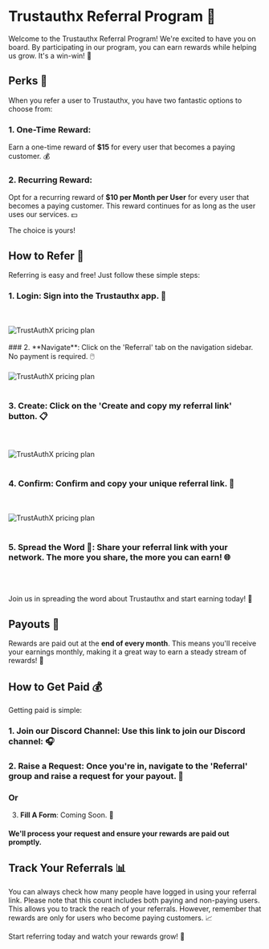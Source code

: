 
# Trustauthx Referral Program 🎁

Welcome to the Trustauthx Referral Program! We're excited to have you on board. By participating in our program, you can earn rewards while helping us grow. It's a win-win! 🎉

## Perks 🎉

When you refer a user to Trustauthx, you have two fantastic options to choose from:

### 1. One-Time Reward: 
Earn a one-time reward of **\$15** for every user that becomes a paying customer. 💰
### 2. Recurring Reward: 
Opt for a recurring reward of **\$10 per Month per User** for every user that becomes a paying customer. This reward continues for as long as the user uses our services. 💵

The choice is yours!

## How to Refer 🚀

Referring is easy and free! Just follow these simple steps:

<Steps>

### 1. **Login**: Sign into the Trustauthx app. 🔑
<br/>
<br/>

<Image src="/Trustauthx_login.jpg" alt="TrustAuthX pricing plan" width={1000} height={1000} />
<br/>
<br/>
### 2. **Navigate**: Click on the 'Referral' tab on the navigation sidebar. No payment is required. 🖱️
<br/>
<br/>

<Image src="/Trustauthx_referral.png" alt="TrustAuthX pricing plan" width={1000} height={1000} />
<br/>
<br/>

### 3. **Create**: Click on the 'Create and copy my referral link' button. 📋
<br/>
<br/>

<Image src="/create_trustauthx_link.jpg" alt="TrustAuthX pricing plan" width={1000} height={1000} />
<br/>
<br/>

### 4. **Confirm**: Confirm and copy your unique referral link. 📌
<br/>
<br/>

<Image src="/Copy_Trustauthx_link.jpg" alt="TrustAuthX pricing plan" width={1000} height={1000} />
<br/>
<br/>

### 5. **Spread the Word 🎉**: Share your referral link with your network. The more you share, the more you can earn! 🌐
<br/>
<br/>

</Steps>


Join us in spreading the word about Trustauthx and start earning today! 🚀

## Payouts 💸

Rewards are paid out at the **end of every month**. This means you'll receive your earnings monthly, making it a great way to earn a steady stream of rewards! 📅

## How to Get Paid 💰

Getting paid is simple:

### 1. **Join our Discord Channel**: Use this link to join our Discord channel: 🎧
<Cards>
  <Card title="Discord 💬" href="https://discord.gg/J2N7PvMc7g"  arrow="true"  image="true"/>
</Cards>

### 2. **Raise a Request**: Once you're in, navigate to the 'Referral' group and raise a request for your payout. 📝
<Cards>
  <Card title="Discord 💬" href="https://discord.gg/J2N7PvMc7g"  arrow="true"  image="true"/>
</Cards>

### Or

3. **Fill A Form**: Coming Soon. 📝

#### We'll process your request and ensure your rewards are paid out promptly.

## Track Your Referrals 📊

You can always check how many people have logged in using your referral link. Please note that this count includes both paying and non-paying users. This allows you to track the reach of your referrals. However, remember that rewards are only for users who become paying customers. 📈

Start referring today and watch your rewards grow! 🌱